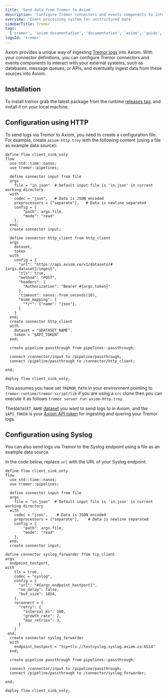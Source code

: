 ```yaml
---
title: 'Send data from Tremor to Axiom'
description: 'Configure Tremor connectors and events components to interact with your databases, APIs, and ingest data from these sources into Axiom.'
overview: 'Event processing system for unstructured data'
sidebarTitle: Tremor
tags:
  ['tremor', 'axiom documentation', 'documentation', 'axiom', 'guide', 'http', 'syslog', 'connectors', 'sink', 'json', 'tcp client', 'syslog forwarder', 'host port']
logoId: 'tremor'
---
```


Axiom provides a unique way of ingesting [Tremor logs](https://www.tremor.rs/) into Axiom. With your connector definitions, you can configure Tremor connectors and events components to interact with your external systems, such as databases, message queues, or APIs, and eventually ingest data from these sources into Axiom.

## Installation

To install tremor grab the latest package from the runtime [releases tag](https://github.com/tremor-rs/tremor-runtime/releases), and install it on your local machine.

## Configuration using HTTP

To send logs via Tremor to Axiom, you need to create a configuration file. For example, create `axiom-http.troy` with the following content (using a file as example data source):

```troy
define flow client_sink_only
flow
  use std::time::nanos;
  use tremor::pipelines;

  define connector input from file
  args
    file = "in.json"  # Default input file is 'in.json' in current working directory
  with
    codec = "json",   # Data is JSON encoded
    preprocessors = ["separate"],   # Data is newline separated
    config = {
        "path": args.file,
        "mode": "read"
    },
  end;
  create connector input;

  define connector http_client from http_client
  args
    dataset,
    token
  with
    config = {
      "url": "https://api.axiom.co/v1/datasets/#{args.dataset}/ingest",
      "tls": true,
      "method": "POST",
      "headers": {
        "Authorization": "Bearer #{args.token}"
      },
      "timeout": nanos::from_seconds(10),
      "mime_mapping": {
        "*/*": {"name": "json"},
      }
    }
  end;
  create connector http_client
  with
    dataset = "$DATASET_NAME",
    token = "$API_TOKEN"
  end;

  create pipeline passthrough from pipelines::passthrough;

  connect /connector/input to /pipeline/passthrough;
  connect /pipeline/passthrough to /connector/http_client;

end;

deploy flow client_sink_only;
```

This assumes you have set `TREMOR_PATH` in your environment pointing to `tremor-runtime/tremor-script/lib` if you are using a `src` clone then you can execute it as follows `tremor server run axiom-http.troy`

The`$DATASET_NAME` [dataset](/reference/datasets) you want to send logs to in Axiom, and the `$API_TOKEN` is your [Axiom API token](/reference/tokens) for ingesting and quering your Tremor logs.

## Configuration using Syslog

You can also send logs via Tremor to the Syslog endpoint using a file as an example data source.


<SetUpEndpoint endpointName="Syslog" />

In the code below, replace `url` with the URL of your Syslog endpoint.

```troy
define flow client_sink_only
flow
  use std::time::nanos;
  use tremor::pipelines;

  define connector input from file
  args
    file = "in.json"  # Default input file is 'in.json' in current working directory
  with
    codec = "json",    # Data is JSON encoded
    preprocessors = ["separate"],    # Data is newline separated
    config = {
        "path": args.file,
        "mode": "read"
    },
  end;
  create connector input;

define connector syslog_forwarder from tcp_client
args
  endpoint_hostport,
with
    tls = true,
    codec = "syslog",
    config = {
      "url": "#{args.endpoint_hostport}",
      "no_delay": false,
      "buf_size": 1024,
    },
    reconnect = {
      "retry": {
        "interval_ms": 100,
        "growth_rate": 2,
        "max_retries": 3,
      }
    }
 end;
  create connector syslog_forwarder
  with
    endpoint_hostport = "tcp+tls://testsyslog.syslog.axiom.co:6514"
  end;

  create pipeline passthrough from pipelines::passthrough;

  connect /connector/input to /pipeline/passthrough;
  connect /pipeline/passthrough to /connector/syslog_forwarder;

end;

deploy flow client_sink_only;
```
